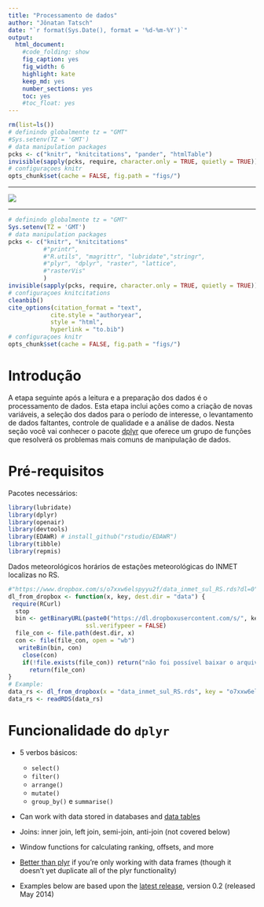 ```yaml
---
title: "Processamento de dados"
author: "Jônatan Tatsch"
date: "`r format(Sys.Date(), format = '%d-%m-%Y')`"
output:
  html_document:
    #code_folding: show
    fig_caption: yes
    fig_width: 6
    highlight: kate
    keep_md: yes
    number_sections: yes
    toc: yes
    #toc_float: yes
---
```



```r
rm(list=ls())
# definindo globalmente tz = "GMT"
#Sys.setenv(TZ = 'GMT')
# data manipulation packages
pcks <- c("knitr", "knitcitations", "pander", "htmlTable")
invisible(sapply(pcks, require, character.only = TRUE, quietly = TRUE))
# configuraçoes knitr
opts_chunk$set(cache = FALSE, fig.path = "figs/")
```

- - -

![](figs/adar.png)

- - -

```r
# definindo globalmente tz = "GMT"
Sys.setenv(TZ = 'GMT')
# data manipulation packages
pcks <- c("knitr", "knitcitations"
          #"printr",
          #"R.utils", "magrittr", "lubridate","stringr", 
          #"plyr", "dplyr", "raster", "lattice",
          #"rasterVis"
          )
invisible(sapply(pcks, require, character.only = TRUE, quietly = TRUE))
# configuraçoes knitcitations
cleanbib()
cite_options(citation_format = "text",
            cite.style = "authoryear", 
            style = "html", 
            hyperlink = "to.bib")
# configuraçoes knitr
opts_chunk$set(cache = FALSE, fig.path = "figs/")
```

# Introdução

A etapa seguinte após a leitura e a preparação dos dados é o processamento de dados. Esta etapa inclui ações como a criação de novas variáveis, a seleção dos dados para o período de interesse, o levantamento de dados faltantes, controle de qualidade e a análise de dados. Nesta seção você vai conhecer o pacote [dplyr](https://cran.r-project.org/web/packages/dplyr/index.html) que oferece um grupo de funções que resolverá os problemas mais comuns de manipulação de dados. 

# Pré-requisitos

Pacotes necessários:

```r
library(lubridate)
library(dplyr)
library(openair)
library(devtools)
library(EDAWR) # install_github("rstudio/EDAWR")
library(tibble)
library(repmis)
```

Dados meteorológicos horários de estações meteorológicas do INMET localizas no RS.

```r
#"https://www.dropbox.com/s/o7xxw6elspyyu2f/data_inmet_sul_RS.rds?dl=0"
dl_from_dropbox <- function(x, key, dest.dir = "data") {
 require(RCurl)
  stop
  bin <- getBinaryURL(paste0("https://dl.dropboxusercontent.com/s/", key, "/", x),
                      ssl.verifypeer = FALSE)
  file_con <- file.path(dest.dir, x)
  con <- file(file_con, open = "wb")
   writeBin(bin, con)
    close(con)
    if(!file.exists(file_con)) return("não foi possível baixar o arquivo")
      return(file_con)
}
# Example:
data_rs <- dl_from_dropbox(x = "data_inmet_sul_RS.rds", key = "o7xxw6elspyyu2f", dest.dir = "data")
data_rs <- readRDS(data_rs)
```

# Funcionalidade do `dplyr`

* 5 verbos básicos: 

  - `select()`
  - `filter()`
  - `arrange()`
  - `mutate()`
  - `group_by()` e `summarise()` 


  
* Can work with data stored in databases and [data tables](http://datatable.r-forge.r-project.org/)
* Joins: inner join, left join, semi-join, anti-join (not covered below)
* Window functions for calculating ranking, offsets, and more
* [Better than plyr](http://blog.rstudio.org/2014/01/17/introducing-dplyr/) if you're only working with data frames (though it doesn't yet duplicate all of the plyr functionality)
* Examples below are based upon the [latest release](https://github.com/hadley/dplyr/releases), version 0.2 (released May 2014)




